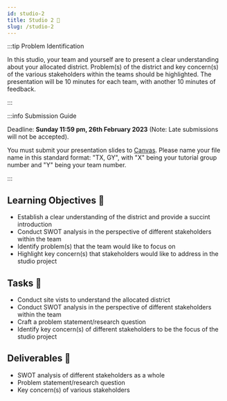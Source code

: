 ```yaml
---
id: studio-2
title: Studio 2 🎤 
slug: /studio-2
---
```





<StudioType type="presentation"/>

:::tip Problem Identification

In this studio, your team and yourself are to present a clear understanding about your allocated district. Problem(s) of the district and key concern(s) of the various stakeholders within the teams should be highlighted. The presentation will be 10 minutes for each team, with another 10 minutes of feedback.

:::

:::info Submission Guide

Deadline: **Sunday 11:59 pm, 26th February 2023** (Note: Late submissions will not be accepted).

You must submit your presentation slides to [Canvas](https://canvas.nus.edu.sg/courses/42112/assignments/22959). Please name your file name in this standard format: "TX, GY", with "X" being your tutorial group number and "Y" being your team number. 

:::

## Learning Objectives 🎯

- Establish a clear understanding of the district and provide a succint introduction
- Conduct SWOT analysis in the perspective of different stakeholders within the team
- Identify problem(s) that the team would like to focus on
- Highlight key concern(s) that stakeholders would like to address in the studio project


## Tasks 🔨
- Conduct site vists to understand the allocated district 
- Conduct SWOT analysis in the perspective of different stakeholders within the team 
- Craft a problem statement/research question
- Identify key concern(s) of different stakeholders to be the focus of the studio project 

## Deliverables 📂 
- SWOT analysis of different stakeholders as a whole
- Problem statement/research question
- Key concern(s) of various stakeholders
